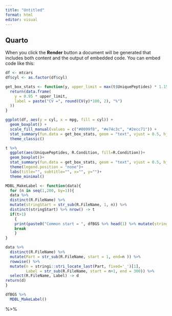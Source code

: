 ```yaml
---
title: "Untitled"
format: html
editor: visual
---
```


## Quarto


When you click the **Render** button a document will be generated that includes both content and the output of embedded code. You can embed code like this:

```r
df <- mtcars
df$cyl <- as.factor(df$cyl)

get_box_stats <- function(y, upper_limit = max(t$UniquePeptides) * 1.15) {
  return(data.frame(
    y = 0.95 * upper_limit,
    label = paste("CV =", round(CV(y)*100, 2), "%")
  ))
}
```

```r
ggplot(df, aes(y = cyl, x = mpg, fill = cyl)) +
  geom_boxplot() +
  scale_fill_manual(values = c("#0099f8", "#e74c3c", "#2ecc71")) +
  stat_summary(fun.data = get_box_stats, geom = "text", vjust = 0.5, hjust = 0.9, size=2.5) +
  theme_classic()
```

```r
t %>% 
  ggplot(aes(UniquePeptides, R.Condition, fill=R.Condition))+
  geom_boxplot()+
  stat_summary(fun.data = get_box_stats, geom = "text", vjust = 0.5, hjust = 0.9, size=3.5)+
  theme(legend.position = "none")+
  labs(title="", subtitle="", x="", y="")+
  theme_minimal()
```

```r
MDBL_MakeLabel <- function(data){
  for (n in seq(1,200, by=1)){
  data %>% 
  distinct(R.FileName) %>% 
  mutate(stringStart = str_sub(R.FileName, 1, n)) %>% 
  distinct(stringStart) %>% nrow() -> t
  if(t>1)
    {
    print(paste0("Common start = ", dfBGS %>% head(1) %>% mutate(stringStart = str_sub(R.FileName, 1, n-1)) %>%  pull(stringStart)))  
    break
    }
}

data %>% 
  distinct(R.FileName) %>%
  mutate(Part = str_sub(R.FileName, start = 1, end=n )) %>% 
  rowwise() %>% 
  mutate(n = stringi::stri_locate_last(Part, fixed='_')[1],
         Label = str_sub(R.FileName, start = n+1, end = 300)) %>% 
  select(R.FileName, Label) -> d
return(d)
}

dfBGS %>% 
  MDBL_MakeLabel()

```

%>% 
